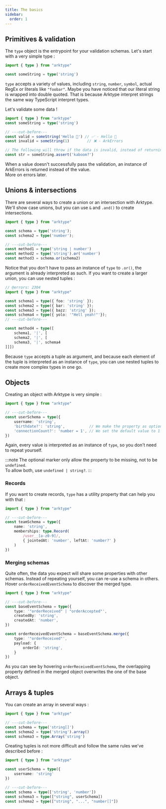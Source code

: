 ```yaml
---
title: The basics
sidebar:
  order: 1
---
```


## Primitives & validation

The `type` object is the entrypoint for your validation schemas.
Let's start with a very simple type :

```ts
import { type } from "arktype"

const someString = type('string')
```

`type` accepts a variety of values, including `string`, `number`, `symbol`, actual RegEx or literals like `"foobar"`.  Maybe you have noticed that our literal string is wrapped into double quoted. That is because Arktype interpret strings the same way TypeScript interpret types.

Let's validate some data !

```ts
import { type } from "arktype"
const someString = type('string')

// ---cut-before---
const valid = someString('Hello 👋') // ✅ - Hello 👋
const invalid = someString(1)        // ❌ - ArkErrors

// The following will throw if the data is invalid, instead of returning ArkErrors.
const str = someString.assert('kaboom?')
```

When a value doesn't successfully pass the validation, an instance of ArkErrors is returned instead of the value.  
More on errors later.

## Unions & intersections

There are several ways to create a union or an intersection with Arktype.  
We'll show case unions, but you can use `&` and `.and()` to create intersections.

```ts
import { type } from "arktype"

const schema = type('string');
const schema2 = type('number');

// ---cut-before---
const method1 = type('string | number')
const method2 = type('string').or('number')
const method3 = schema.or(schema2)
```

Notice that you don't have to pass an instance of `type` to `.or()`, the argument is already interpreted as such.
If you want to create a larger union, you can use nested tuples :

```ts
// @errors: 2304
import { type } from "arktype"

const schema1 = type({ foo: 'string' });
const schema2 = type({ bar: 'string' });
const schema3 = type({ bazz: 'string' });
const schema4 = type({ yolo: '"Hell yeah!"'});
// ---cut-before---

const method4 = type([
	schema1, '|', [
	schema2, '|', [
	schema3, '|', schema4
]]])
```

Because `type` accepts a tuple as argument, and because each element of the tuple is interpreted as an instance of `type`, you can use nested tuples to create more complex types in one go.

## Objects

Creating an object with Arktype is very simple :

```ts
import { type } from "arktype"

// ---cut-before---
const userSchema = type({
	username: 'string',
	'birthdate?': 'string',           // We make the property as optional with "?" 
	'connectionCount?': 'number = 1', // We set the default value to 1 
})
```

Again, every value is interpreted as an instance of `type`, so you don't need to repeat yourself.

:::note
The optional marker only allow the property to be missing, not to be `undefined`.  
To allow both, use `undefined | string?`.
:::

### Records

If you want to create records, `type` has a utility property that can help you with that :

```ts
import { type } from "arktype"

// ---cut-before---
const teamSchema = type({
	name: 'string',
	memberships: type.Record(
		/user__[a-z0-9]/,
		{ jointedAt: 'number', leftAt: 'number?' }
	)
})
```

### Merging schemas

Quite often, the data you expect will share some properties with other schemas.
Instead of repeating yourself, you can re-use a schema in others. Hover `orderReceivedEventSchema` to discover the merged type.

```ts
import { type } from "arktype"

// ---cut-before---
const baseEventSchema = type({
	type: '"orderReceived" | "orderAccepted"',
	createdBy: 'string',
	createdAt: 'number',
})

const orderReceivedEventSchema = baseEventSchema.merge({
	type: '"orderReceived"',
	payload: {
		orderId: 'string',
	}
})
```

As you can see by hovering `orderReceivedEventSchema`, the overlapping property defined in the merged object overwrites the one of the base object.

## Arrays & tuples

You can create an array in several ways :

```ts
import { type } from "arktype"

// ---cut-before---
const schema = type('string[]')
const schema2 = type('string').array()
const schema3 = type.Array('string')
```

Creating tuples is not more difficult and follow the same rules we've described before :

```ts
import { type } from "arktype"

const userSchema = type({
	username: 'string'
})

// ---cut-before---
const schema = type(['string', 'number'])
const schema3 = type(["string", userSchema])
const schema2 = type(["string", "...", "number[]"])
```